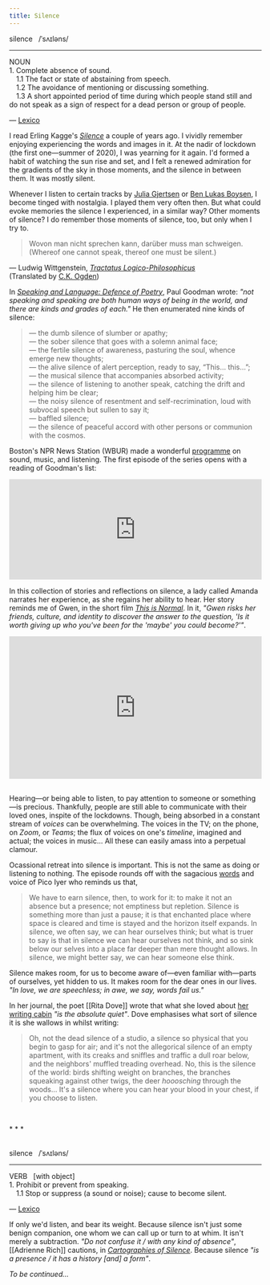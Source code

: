 ```yaml
---
title: Silence
---
```


<div class='pt-4 pb-4 flex place-content-center'>
  <div class='w-2/3 pt-6 pb-2 pl-6 pr-6 mb-4 rounded-lg bg-gray-50 dark:bg-opacity-50'>
  <p class='text-lg text-center'>
    silence &nbsp; /ˈsʌɪləns/
  </p>
  <hr className='border-gray-200 dark:border-opacity-50'/>
  <p class='text-left text-sm font-light'>
    NOUN <br/>
    1. Complete absence of sound. <br/>
    &emsp;1.1 The fact or state of abstaining from speech. <br/>
    &emsp;1.2 The avoidance of mentioning or discussing something. <br/>
    &emsp;1.3 A short appointed period of time during which people stand still and do not speak as a sign of respect for a dead person or group of people.
  </p>
  <p class='pt-2 text-xs text-center font-light'>
    — <a href='https://www.lexico.com/definition/silence' target="_blank">Lexico</a>
  </p>
  </div>
</div>

I read Erling Kagge's [_Silence_](https://www.worldcat.org/title/silence-in-the-age-of-noise/oclc/1064090469) a couple of years ago. I vividly remember enjoying experiencing the words and images in it. At the nadir of lockdown (the first one—summer of 2020), I was yearning for it again. I'd formed a habit of watching the sun rise and set, and I felt a renewed admiration for the gradients of the sky in those moments, and the silence in between them. It was mostly silent.

Whenever I listen to certain tracks by [Julia Gjertsen](https://soundcloud.com/juliagjertsen) or [Ben Lukas Boysen](https://soundcloud.com/benlukasboysen), I become tinged with nostalgia. I played them very often then. But what could evoke memories the silence I experienced, in a similar way? Other moments of silence? I do remember those moments of silence, too, but only when I try to.

<blockquote className='font-serif text-lg text-justify leading-relaxed align-middle italic'>
  Wovon man nicht sprechen kann, darüber muss man schweigen.<br/>
  (Whereof one cannot speak, thereof one must be silent.)
</blockquote>
<p class='font-serif text-right pr-4 -mt-4'>
  — Ludwig Wittgenstein, <a href="https://www.worldcat.org/oclc/1086999432" target="_blank"><em>Tractatus Logico-Philosophicus</em></a><br/>
  (Translated by <a href="https://www.worldcat.org/oclc/1120937278" target="_blank">C.K. Ogden</a>)
</p>

In [_Speaking and Language: Defence of Poetry_](https://www.worldcat.org/title/speaking-and-language-defence-of-poetry/oclc/221223), Paul Goodman wrote: _"not speaking and speaking are both human ways of being in the world, and there are kinds and grades of each."_ He then
enumerated nine kinds of silence:

> — the dumb silence of slumber or apathy;<br/>
— the sober silence that goes with a solemn animal face;<br/>
— the fertile silence of awareness, pasturing the soul, whence emerge new thoughts;<br/>
— the alive silence of alert perception, ready to say, “This… this…”;<br/>
— the musical silence that accompanies absorbed activity;<br/>
— the silence of listening to another speak, catching the drift and helping him be clear;<br/>
— the noisy silence of resentment and self-recrimination, loud with subvocal speech but sullen to say it;<br/>
— baffled silence;<br/>
— the silence of peaceful accord with other persons or communion with the cosmos.

Boston's NPR News Station (WBUR) made a wonderful [programme](https://soundcloud.com/stylusradio) on sound, music, and listening. The first episode of the series opens with a reading of Goodman's list:

<iframe width="100%" height="200" scrolling="no" frameborder="no" src="https://w.soundcloud.com/player/?url=https%3A//api.soundcloud.com/tracks/181828661&color=%23949494&hide_related=true&show_comments=false&show_user=true&show_reposts=false&show_teaser=false&visual=true"></iframe>

In this collection of stories and reflections on silence, a lady called Amanda narrates her experience, as she regains her ability to hear. Her story reminds me of Gwen, in the short film [_This is Normal_](https://vimeo.com/115687850). In it, _"Gwen risks her friends, culture, and identity to discover the answer to the question, 'Is it worth giving up who you've been for the 'maybe' you could become?'"_.

<div style="padding:56.25% 0 0 0;position:relative;"><iframe src="https://player.vimeo.com/video/115687850?color=ffffff" style="position:absolute;top:0;left:0;width:100%;height:100%;" frameborder="0" allow="autoplay; fullscreen; picture-in-picture" allowfullscreen></iframe></div><script src="https://player.vimeo.com/api/player.js"></script><br/>

Hearing—or being able to listen, to pay attention to someone or something—is precious. Thankfully, people are still able to communicate with their loved ones, inspite of the lockdowns. Though, being absorbed in a constant stream of _voices_ can be overwhelming. The voices in the TV; on the phone, on _Zoom_, or _Teams_; the flux of voices on one's _timeline_, imagined and actual; the voices in music... All these can easily amass into a perpetual clamour.

Ocassional retreat into silence is important. This is not the same as doing or listening to nothing. The episode rounds off with the sagacious [words](http://content.time.com/time/magazine/article/0,9171,160855,00.html) and voice of Pico Iyer who reminds us that,

> We have to earn silence, then, to work for it: to make it not an absence but a presence; not emptiness but repletion. Silence is something more than just a pause; it is that enchanted place where space is cleared and time is stayed and the horizon itself expands. In silence, we often say, we can hear ourselves think; but what is truer to say is that in silence we can hear ourselves not think, and so sink below our selves into a place far deeper than mere thought allows. In silence, we might better say, we can hear someone else think.

Silence makes room, for us to become aware of—even familiar with—parts of ourselves, yet hidden to us. It makes room for the dear ones in our lives. _"In love, we are speechless; in awe, we say, words fail us."_

In her journal, the poet [[Rita Dove]] wrote that what she loved about [her writing cabin](http://people.virginia.edu/~rfd4b/dreaming.pdf) *"is the absolute quiet"*. Dove emphasises what sort of silence it is she wallows in whilst writing:

> Oh, not the dead silence of a studio, a silence so physical that you begin to gasp for air; and it's not the allegorical silence of an empty apartment, with its creaks and sniffles and traffic a dull roar below, and the neighbors' muffled treading overhead. No, this is the silence of the world: birds shifting weight on branches, the branches squeaking against other twigs, the deer *hooosching* through the woods... It's a silence where you can hear your blood in your chest, if you choose to listen.

<br/><div class='text-center text-2xl font-serif'>* * *</div><br/>

<div class='pt-4 pb-4 flex place-content-center'>
  <div class='w-2/3 pt-6 pb-2 pl-6 pr-6 mb-4 rounded-lg bg-gray-50 dark:bg-opacity-50'>
  <p class='text-lg text-center'>
    silence &nbsp; /ˈsʌɪləns/
  </p>
  <hr className='border-gray-200 dark:border-opacity-50'/>
  <p class='text-left text-sm font-light'>
    VERB &nbsp; [with object]<br/>
    1. Prohibit or prevent from speaking. <br/>
    &emsp;1.1 Stop or suppress (a sound or noise); cause to become silent.
  </p>
  <p class='pt-2 text-xs text-center font-light'>
    — <a href='https://www.lexico.com/definition/silence' target="_blank">Lexico</a>
  </p>
  </div>
</div>

If only we'd listen, and bear its weight. Because silence isn't just some benign companion, one whom we can call up or turn to at whim. It isn't merely a subtraction. *"Do not confuse it / with any kind of absence"*,  [[Adrienne Rich]] cautions, in [*Cartographies of Silence*](/poems-by-adrienne-rich). Because silence *"is a presence / it has a history [and] a form"*.

*To be continued...*
